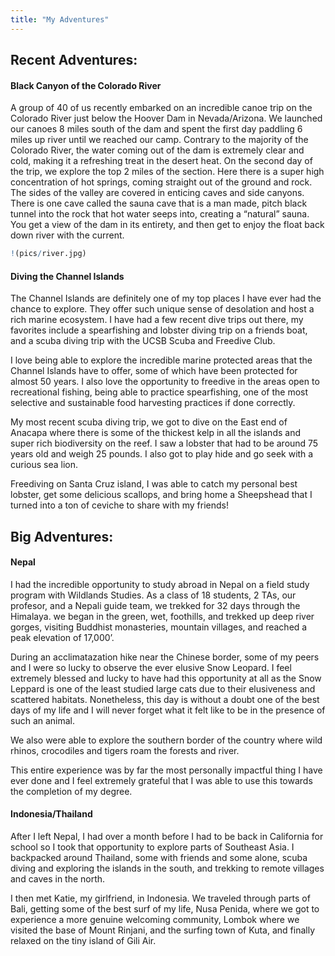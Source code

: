 ```yaml
---
title: "My Adventures"
---
```


## Recent Adventures:

#### Black Canyon of the Colorado River

A group of 40 of us recently embarked on an incredible canoe trip on the Colorado River just below the Hoover Dam in Nevada/Arizona. We launched our canoes 8 miles south of the dam and spent the first day paddling 6 miles up river until we reached our camp. Contrary to the majority of the Colorado River, the water coming out of the dam is extremely clear and cold, making it a refreshing treat in the desert heat. On the second day of the trip, we explore the top 2 miles of the section. Here there is a super high concentration of hot springs, coming straight out of the ground and rock. The sides of the valley are covered in enticing caves and side canyons. There is one cave called the sauna cave that is a man made, pitch black tunnel into the rock that hot water seeps into, creating a "natural" sauna. You get a view of the dam in its entirety, and then get to enjoy the float back down river with the current.

```r
!(pics/river.jpg)
```

#### Diving the Channel Islands

The Channel Islands are definitely one of my top places I have ever had the chance to explore. They offer such unique sense of desolation and host a rich marine ecosystem. I have had a few recent dive trips out there, my favorites include a spearfishing and lobster diving trip on a friends boat, and a scuba diving trip with the UCSB Scuba and Freedive Club.

I love being able to explore the incredible marine protected areas that the Channel Islands have to offer, some of which have been protected for almost 50 years. I also love the opportunity to freedive in the areas open to recreational fishing, being able to practice spearfishing, one of the most selective and sustainable food harvesting practices if done correctly.

My most recent scuba diving trip, we got to dive on the East end of Anacapa where there is some of the thickest kelp in all the islands and super rich biodiversity on the reef. I saw a lobster that had to be around 75 years old and weigh 25 pounds. I also got to play hide and go seek with a curious sea lion.

Freediving on Santa Cruz island, I was able to catch my personal best lobster, get some delicious scallops, and bring home a Sheepshead that I turned into a ton of ceviche to share with my friends!

## Big Adventures:

#### Nepal

I had the incredible opportunity to study abroad in Nepal on a field study program with Wildlands Studies. As a class of 18 students, 2 TAs, our profesor, and a Nepali guide team, we trekked for 32 days through the Himalaya. we began in the green, wet, foothills, and trekked up deep river gorges, visiting Buddhist monasteries, mountain villages, and reached a peak elevation of 17,000'.

During an acclimatazation hike near the Chinese border, some of my peers and I were so lucky to observe the ever elusive Snow Leopard. I feel extremely blessed and lucky to have had this opportunity at all as the Snow Leppard is one of the least studied large cats due to their elusiveness and scattered habitats. Nonetheless, this day is without a doubt one of the best days of my life and I will never forget what it felt like to be in the presence of such an animal.

We also were able to explore the southern border of the country where wild rhinos, crocodiles and tigers roam the forests and river.

This entire experience was by far the most personally impactful thing I have ever done and I feel extremely grateful that I was able to use this towards the completion of my degree.

#### Indonesia/Thailand

After I left Nepal, I had over a month before I had to be back in California for school so I took that opportunity to explore parts of Southeast Asia. I backpacked around Thailand, some with friends and some alone, scuba diving and exploring the islands in the south, and trekking to remote villages and caves in the north.

I then met Katie, my girlfriend, in Indonesia. We traveled through parts of Bali, getting some of the best surf of my life, Nusa Penida, where we got to experience a more genuine welcoming community, Lombok where we visited the base of Mount Rinjani, and the surfing town of Kuta, and finally relaxed on the tiny island of Gili Air.
